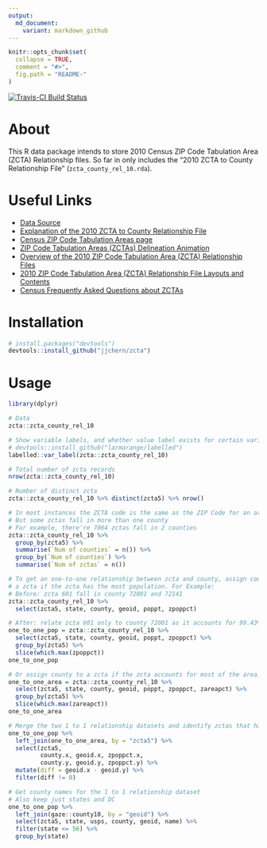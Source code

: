 ```yaml
---
output:
  md_document:
    variant: markdown_github
---
```


<!-- README.md is generated from README.Rmd. Please edit that file -->

```r
knitr::opts_chunk$set(
  collapse = TRUE,
  comment = "#>",
  fig.path = "README-"
)
```

[![Travis-CI Build Status](https://travis-ci.org/jjchern/zcta.svg?branch=master)](https://travis-ci.org/jjchern/zcta)

# About

This R data package intends to store 2010 Census ZIP Code Tabulation Area (ZCTA) Relationship files. So far in only includes the "2010 ZCTA to County Relationship File" (`zcta_county_rel_10.rda`).

# Useful Links

- [Data Source](https://www.census.gov/geo/maps-data/data/zcta_rel_download.html)
- [Explanation of the 2010 ZCTA to County Relationship File](http://www2.census.gov/geo/pdfs/maps-data/data/rel/explanation_zcta_county_rel_10.pdf)
- [Census ZIP Code Tabulation Areas page](https://www.census.gov/geo/reference/zctas.html)
- [ZIP Code Tabulation Areas (ZCTAs) Delineation Animation](https://www.census.gov/geo/reference/zcta/zcta_delin_anim.html)
- [Overview of the 2010 ZIP Code Tabulation Area (ZCTA) Relationship Files](https://www.census.gov/geo/maps-data/data/zcta_rel_overview.html)
- [2010 ZIP Code Tabulation Area (ZCTA) Relationship File Layouts and Contents](https://www.census.gov/geo/maps-data/data/zcta_rel_layout.html)
- [Census Frequently Asked Questions about ZCTAs](https://ask.census.gov/faq.php?id=5000&rtopic=1795&rsubtopic=8048)

# Installation

```r
# install.packages("devtools")
devtools::install_github("jjchern/zcta")
```

# Usage

```r
library(dplyr)

# Data
zcta::zcta_county_rel_10

# Show variable labels, and whether value label exists for certain variables
# devtools::install_github("larmarange/labelled")
labelled::var_label(zcta::zcta_county_rel_10)

# Total number of zcta records
nrow(zcta::zcta_county_rel_10)

# Number of distinct zcta
zcta::zcta_county_rel_10 %>% distinct(zcta5) %>% nrow()

# In most instances the ZCTA code is the same as the ZIP Code for an area
# But some zctas fall in more than one county 
# For example, there're 7064 zctas fall in 2 counties
zcta::zcta_county_rel_10 %>% 
  group_by(zcta5) %>% 
  summarise(`Num of counties` = n()) %>% 
  group_by(`Num of counties`) %>% 
  summarise(`Num of zctas` = n())

# To get an one-to-one relationship between zcta and county, assign county to 
# a zcta if the zcta has the most population. For Example:
# Before: zcta 601 fall in county 72001 and 72141
zcta::zcta_county_rel_10 %>% 
  select(zcta5, state, county, geoid, poppt, zpoppct)

# After: relate zcta 601 only to county 72001 as it accounts for 99.43% of the population
one_to_one_pop = zcta::zcta_county_rel_10 %>% 
  select(zcta5, state, county, geoid, poppt, zpoppct) %>% 
  group_by(zcta5) %>% 
  slice(which.max(zpoppct))
one_to_one_pop

# Or assign county to a zcta if the zcta accounts for most of the area.
one_to_one_area = zcta::zcta_county_rel_10 %>% 
  select(zcta5, state, county, geoid, poppt, zpoppct, zareapct) %>% 
  group_by(zcta5) %>% 
  slice(which.max(zareapct))
one_to_one_area

# Merge the two 1 to 1 relationship datasets and identify zctas that have different county match
one_to_one_pop %>% 
  left_join(one_to_one_area, by = "zcta5") %>% 
  select(zcta5, 
         county.x, geoid.x, zpoppct.x, 
         county.y, geoid.y, zpoppct.y) %>% 
  mutate(diff = geoid.x - geoid.y) %>% 
  filter(diff != 0)

# Get county names for the 1 to 1 relationship dataset
# Also keep just states and DC
one_to_one_pop %>% 
  left_join(gaze::county10, by = "geoid") %>% 
  select(zcta5, state, usps, county, geoid, name) %>% 
  filter(state <= 56) %>% 
  group_by(state)
```

